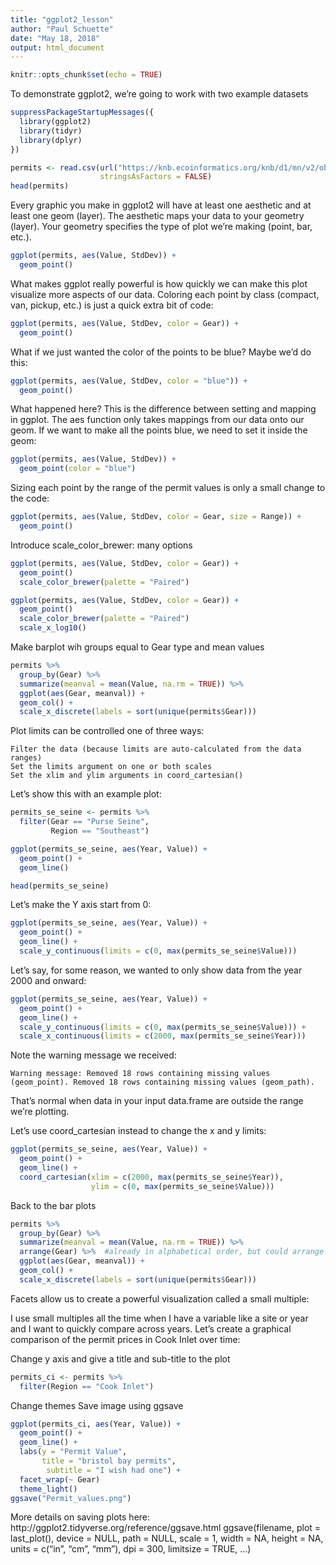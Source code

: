 ```yaml
---
title: "ggplot2_lesson"
author: "Paul Schuette"
date: "May 18, 2018"
output: html_document
---
```


```r
knitr::opts_chunk$set(echo = TRUE)
```

To demonstrate ggplot2, we’re going to work with two example datasets

```r
suppressPackageStartupMessages({
  library(ggplot2)
  library(tidyr)
  library(dplyr)
})
```

```r
permits <- read.csv(url("https://knb.ecoinformatics.org/knb/d1/mn/v2/object/urn%3Auuid%3Aa3c58bd6-481e-4c64-aa93-795df10a4664", method = "libcurl"),
                    stringsAsFactors = FALSE)
head(permits)
```

Every graphic you make in ggplot2 will have at least one aesthetic and at least one geom (layer). The aesthetic maps your data to your geometry (layer). Your geometry specifies the type of plot we’re making (point, bar, etc.).

```r
ggplot(permits, aes(Value, StdDev)) + 
  geom_point()
```

What makes ggplot really powerful is how quickly we can make this plot visualize more aspects of our data. Coloring each point by class (compact, van, pickup, etc.) is just a quick extra bit of code:

```r
ggplot(permits, aes(Value, StdDev, color = Gear)) + 
  geom_point()
```

What if we just wanted the color of the points to be blue? Maybe we’d do this:

```r
ggplot(permits, aes(Value, StdDev, color = "blue")) +
  geom_point()
```

What happened here? This is the difference between setting and mapping in ggplot. The aes function only takes mappings from our data onto our geom. If we want to make all the points blue, we need to set it inside the geom:

```r
ggplot(permits, aes(Value, StdDev)) +
  geom_point(color = "blue")
```

Sizing each point by the range of the permit values is only a small change to the code:

```r
ggplot(permits, aes(Value, StdDev, color = Gear, size = Range)) +
  geom_point()
```

Introduce scale_color_brewer: many options

```r
ggplot(permits, aes(Value, StdDev, color = Gear)) + 
  geom_point()
  scale_color_brewer(palette = "Paired")
```
```r
ggplot(permits, aes(Value, StdDev, color = Gear)) + 
  geom_point()
  scale_color_brewer(palette = "Paired")
  scale_x_log10()
```

Make barplot wih groups equal to Gear type and mean values

```r
permits %>%
  group_by(Gear) %>% 
  summarize(meanval = mean(Value, na.rm = TRUE)) %>% 
  ggplot(aes(Gear, meanval)) +
  geom_col() +
  scale_x_discrete(labels = sort(unique(permits$Gear)))
```


Plot limits can be controlled one of three ways:

    Filter the data (because limits are auto-calculated from the data ranges)
    Set the limits argument on one or both scales
    Set the xlim and ylim arguments in coord_cartesian()

Let’s show this with an example plot:

```r
permits_se_seine <- permits %>% 
  filter(Gear == "Purse Seine", 
         Region == "Southeast")

ggplot(permits_se_seine, aes(Year, Value)) + 
  geom_point() +
  geom_line()
```

```r
head(permits_se_seine)
```

Let’s make the Y axis start from 0:

```r
ggplot(permits_se_seine, aes(Year, Value)) + 
  geom_point() +
  geom_line() +
  scale_y_continuous(limits = c(0, max(permits_se_seine$Value)))
```

Let’s say, for some reason, we wanted to only show data from the year 2000 and onward:

```r
ggplot(permits_se_seine, aes(Year, Value)) + 
  geom_point() +
  geom_line() +
  scale_y_continuous(limits = c(0, max(permits_se_seine$Value))) +
  scale_x_continuous(limits = c(2000, max(permits_se_seine$Year)))
```

Note the warning message we received:

    Warning message: Removed 18 rows containing missing values (geom_point). Removed 18 rows containing missing values (geom_path).

That’s normal when data in your input data.frame are outside the range we’re plotting.

Let’s use coord_cartesian instead to change the x and y limits:

```r
ggplot(permits_se_seine, aes(Year, Value)) + 
  geom_point() +
  geom_line() +
  coord_cartesian(xlim = c(2000, max(permits_se_seine$Year)),
                  ylim = c(0, max(permits_se_seine$Value)))
```

Back to the bar plots

```r
permits %>%
  group_by(Gear) %>% 
  summarize(meanval = mean(Value, na.rm = TRUE)) %>% 
  arrange(Gear) %>%  #already in alphabetical order, but could arrange this way
  ggplot(aes(Gear, meanval)) +
  geom_col() +
  scale_x_discrete(labels = sort(unique(permits$Gear)))
```

Facets allow us to create a powerful visualization called a small multiple:

I use small multiples all the time when I have a variable like a site or year and I want to quickly compare across years. Let’s create a graphical comparison of the permit prices in Cook Inlet over time:


 Change y axis and give a title and sub-title to the plot

```r
permits_ci <- permits %>%
  filter(Region == "Cook Inlet")
```
 
Change themes 
Save image using ggsave
 
```r
ggplot(permits_ci, aes(Year, Value)) +
  geom_point() +
  geom_line() +
  labs(y = "Permit Value",
       title = "bristol bay permits",
        subtitle = "I wish had one") +
  facet_wrap(~ Gear)
  theme_light()
ggsave("Permit_values.png")
```

More details on saving plots here: http://ggplot2.tidyverse.org/reference/ggsave.html
ggsave(filename, plot = last_plot(), device = NULL, path = NULL,
  scale = 1, width = NA, height = NA, units = c("in", "cm", "mm"),
  dpi = 300, limitsize = TRUE, ...)



